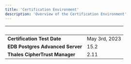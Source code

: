 ```yaml
---
title: 'Certification Environment'
description: 'Overview of the Certification Environment'
---
```


|  &nbsp;    | &nbsp; |
| ----------- | ----------- |
| **Certification Test Date**      |   May 3rd, 2023    |
| **EDB Postgres Advanced Server**  |  15.2    |
| **Thales CipherTrust Manager**  |  2.11    |

